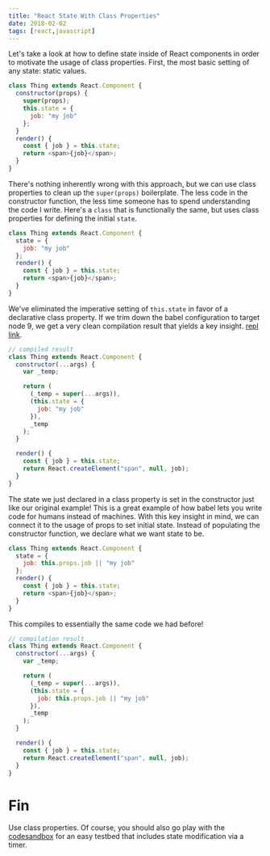 ```yaml
---
title: "React State With Class Properties"
date: 2018-02-02
tags: [react,javascript]
---
```


Let's take a look at how to define state inside of React components in order to
motivate the usage of class properties. First, the most basic setting of any
state: static values.

```javascript
class Thing extends React.Component {
  constructor(props) {
    super(props);
    this.state = {
      job: "my job"
    };
  }
  render() {
    const { job } = this.state;
    return <span>{job}</span>;
  }
}
```

There's nothing inherently wrong with this approach, but we can use class
properties to clean up the `super(props)` boilerplate. The less code in the
constructor function, the less time someone has to spend understanding the code
I write. Here's a `class` that is functionally the same, but uses class
properties for defining the initial `state`.

```javascript
class Thing extends React.Component {
  state = {
    job: "my job"
  };
  render() {
    const { job } = this.state;
    return <span>{job}</span>;
  }
}
```

We've eliminated the imperative setting of `this.state` in favor of a
declarative class property. If we trim down the babel configuration to target
node 9, we get a very clean compilation result that yields a key insight. [repl
link][basic-repl].

```javascript
// compiled result
class Thing extends React.Component {
  constructor(...args) {
    var _temp;

    return (
      (_temp = super(...args)),
      (this.state = {
        job: "my job"
      }),
      _temp
    );
  }

  render() {
    const { job } = this.state;
    return React.createElement("span", null, job);
  }
}
```

The state we just declared in a class property is set in the constructor just
like our original example! This is a great example of how babel lets you write
code for humans instead of machines. With this key insight in mind, we can
connect it to the usage of props to set initial state. Instead of populating the
constructor function, we declare what we want state to be.

```javascript
class Thing extends React.Component {
  state = {
    job: this.props.job || "my job"
  };
  render() {
    const { job } = this.state;
    return <span>{job}</span>;
  }
}
```

This compiles to essentially the same code we had before!

```javascript
// compilation result
class Thing extends React.Component {
  constructor(...args) {
    var _temp;

    return (
      (_temp = super(...args)),
      (this.state = {
        job: this.props.job || "my job"
      }),
      _temp
    );
  }

  render() {
    const { job } = this.state;
    return React.createElement("span", null, job);
  }
}
```

# Fin

Use class properties. Of course, you should also go play with the
[codesandbox](https://codesandbox.io/s/xrww98j55q) for an easy testbed that
includes state modification via a timer.

[example-1]: https://babeljs.io/repl/#?babili=false&browsers=&build=&builtIns=usage&code_lz=MYGwhgzhAEAqAWBLAdgc2gUwB4BcPIBMYAlDMYHAOgGEB7AWwAdbl8doBvAKGmghzB5oAXk49e0AFa0ARgC5oOJBEqMATrUYrpM6AB890AET0UGI-IC-PNfgIY1ACgCUYibZwBXNcmgAeCEYwZAA-PwB6QOCQnktoLksgA&debug=false&forceAllTransforms=false&shippedProposals=false&circleciRepo=&evaluate=false&fileSize=false&lineWrap=true&presets=react%2Cstage-2%2Cenv&prettier=true&targets=Node-9&version=6.26.0&envVersion=1.6.2
[basic-repl]: https://babeljs.io/repl/#?babili=false&browsers=&build=&builtIns=usage&code_lz=MYGwhgzhAEAqAWBLAdgc2gUwB4BcPIBMYAlDMYHAOgGEB7AWwAdbl8doBvAKGmghzB5oAXk49e0AFa0ARgC5oAInoBPKbMXiAvgG5xAJ3wEM-gBQBKMROjAW_TupnQtI6DiQRK_QRj3XDOACu-sjQADwQjGDIAHwc0jJaYQD0kdExfs5cWlxAA&debug=false&forceAllTransforms=false&shippedProposals=false&circleciRepo=&evaluate=false&fileSize=false&lineWrap=true&presets=react%2Cstage-2%2Cenv&prettier=true&targets=Node-9&version=6.26.0&envVersion=1.6.2
